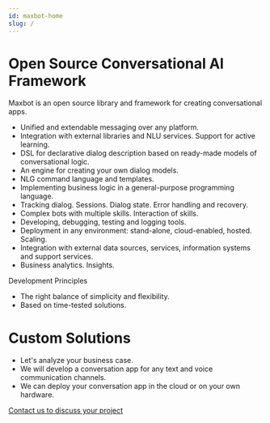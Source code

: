 ```yaml
---
id: maxbot-home
slug: /
---
```


# Open Source Conversational AI Framework

Maxbot is an open source library and framework for creating conversational apps.

- Unified and extendable messaging over any platform.
- Integration with external libraries and NLU services. Support for active learning.
- DSL for declarative dialog description based on ready-made models of conversational logic.
- An engine for creating your own dialog models.
- NLG command language and templates.
- Implementing business logic in a general-purpose programming language.
- Tracking dialog. Sessions. Dialog state. Error handling and recovery.
- Complex bots with multiple skills. Interaction of skills.
- Developing, debugging, testing and logging tools.
- Deployment in any environment: stand-alone, cloud-enabled, hosted. Scaling.
- Integration with external data sources, services, information systems and support services.
- Business analytics. Insights.

Development Principles

- The right balance of simplicity and flexibility.
- Based on time-tested solutions.

# Custom Solutions

- Let's analyze your business case.
- We will develop a conversation app for any text and voice communication channels.
- We can deploy your conversation app in the cloud or on your own hardware.

[Contact us to discuss your project](mailto:hello@maxbot.ai)